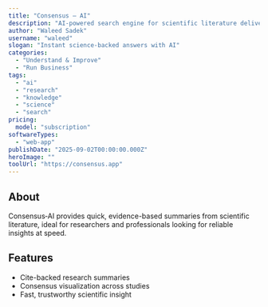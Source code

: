 ```yaml
---
title: "Consensus – AI"
description: "AI‑powered search engine for scientific literature delivering evidence‑backed answers rapidly."
author: "Waleed Sadek"
username: "waleed"
slogan: "Instant science‑backed answers with AI"
categories:
  - "Understand & Improve"
  - "Run Business"
tags:
  - "ai"
  - "research"
  - "knowledge"
  - "science"
  - "search"
pricing:
  model: "subscription"
softwareTypes:
  - "web-app"
publishDate: "2025-09-02T00:00:00.000Z"
heroImage: ""
toolUrl: "https://consensus.app"
---
```


## About
Consensus‑AI provides quick, evidence-based summaries from scientific literature, ideal for researchers and professionals looking for reliable insights at speed.

## Features
- Cite-backed research summaries  
- Consensus visualization across studies  
- Fast, trustworthy scientific insight
